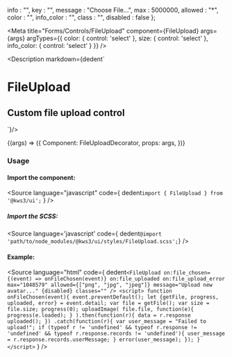 
  info : "",
  key : "",
  message : "Choose File...",
  max : 5000000,
  allowed : "*",
  color : "",
  info_color : "",
  class : "",
  disabled : false
};

<Meta
  title="Forms/Controls/FileUpload"
  component={FileUpload}
  args={args}
  argTypes={{
    color: {
      control: 'select'
    },
    size: {
      control: 'select'
    },
    info_color: {
      control: 'select'
    }
  }}
/>

<Description markdown={dedent`
# FileUpload
## Custom file upload control
`}/>

<Canvas>
  <Story
  name="FileUpload"
  args={args}
  >
  {(args) => ({
    Component: FileUploadDecorator,
    props: args,
  })}
  </Story>
</Canvas>

<ArgsTable story="FileUpload" />

### Usage
#### Import the component:
<Source
  language="javascript"
  code={
    dedent`import { FileUpload } from '@kws3/ui';`
  }
/>

##### Import the SCSS:
<Source
  language='javascript'
  code={ dedent`@import 'path/to/node_modules/@kws3/ui/styles/FileUpload.scss';`}
/>

#### Example:
<Source
  language="html"
  code={
    dedent`
    <FileUpload
      on:file_chosen={(event) => onFileChosen(event)}
      on:file_uploaded
      on:file_upload_error
      max="1048579"
      allowed={["png", "jpg", "jpeg"]}
      message="Upload new avatar..."
      {disabled}
      classes="" />
    <script>
      function onFileChosen(event){
        event.preventDefault();
        let {getFile, progress, uploaded, error} = event.detail;
        var file = getFile();
        var size = file.size;
        progress(0);
        uploadImage(
          file.file,
          function(e){
            progress(e.loaded);
          }
        ).then(function(r){
          data = r.response
          uploaded();
        })
        .catch(function(r){
          var user_message = "Failed to upload!";
          if (typeof r != 'undefined' && typeof r.response != 'undefined' && typeof r.response.records != 'undefined'){
              user_message = r.response.records.userMessage;
          }
          error(user_message);
        });
      }
    </script>
  `
  }
/>
